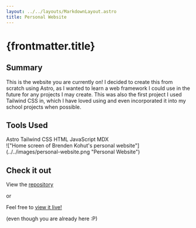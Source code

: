 ```yaml
---
layout: ../../layouts/MarkdownLayout.astro
title: Personal Website
---
```



# {frontmatter.title}

## Summary

This is the website you are currently on! I decided to create this from scratch using Astro, as
I wanted to learn a web framework I could use in the future for any projects I may create. This
was also the first project I used Tailwind CSS in, which I have loved using and even incorporated
it into my school projects when possible.

## Tools Used

<div class="flex max-w-3xl flex-wrap justify-center gap-4">
  <SkillTag>Astro</SkillTag>
  <SkillTag>Tailwind CSS</SkillTag>
  <SkillTag>HTML</SkillTag>
  <SkillTag>JavaScript</SkillTag>
  <SkillTag>MDX</SkillTag>
</div>

<div class="mt-8">
  !["Home screen of Brenden Kohut's personal
  website"](../../images/personal-website.png "Personal Website")
</div>

## Check it out

View the [<u>repository</u>](https://github.com/brendokht/personal-website)

or

Feel free to [<u>view it live!</u>](https://brendenkohut.com/)

<div class="text-[0.7rem]">(even though you are already here :P)</div>
